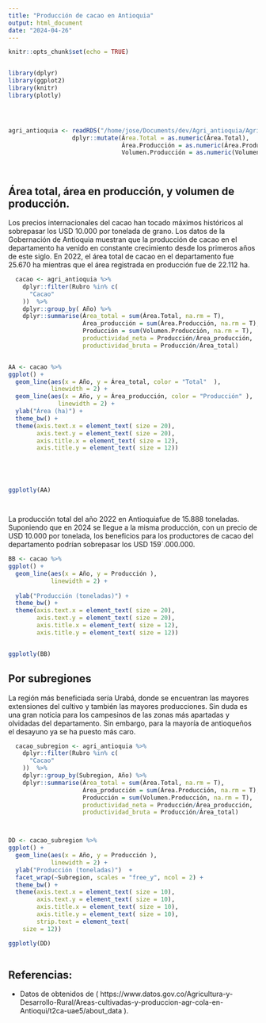 ```yaml
---
title: "Producción de cacao en Antioquia"
output: html_document
date: "2024-04-26"
---
```


```r
knitr::opts_chunk$set(echo = TRUE)


library(dplyr)
library(ggplot2)
library(knitr)
library(plotly)




agri_antioquia <- readRDS("/home/jose/Documents/dev/Agri_antioquia/Agri_antioquia/data/agri_antioquia.rds") %>%
                  dplyr::mutate(Área.Total = as.numeric(Área.Total),
                                Área.Producción = as.numeric(Área.Producción),
                                Volumen.Producción = as.numeric(Volumen.Producción))




```

## Área total, área en producción, y volumen de producción.

Los precios internacionales del cacao han tocado máximos históricos al sobrepasar los USD 10.000 por tonelada de grano.
Los datos de la Gobernación de Antioquia muestran que la producción de cacao en el departamento ha venido en constante crecimiento desde los primeros años de este siglo. En 2022, el área total de cacao en el departamento fue 25.670 ha mientras que el área registrada en producción fue de 22.112 ha.

```r


  cacao <- agri_antioquia %>%
    dplyr::filter(Rubro %in% c(
      "Cacao"
    ))  %>%
    dplyr::group_by( Año) %>%
    dplyr::summarise(Área_total = sum(Área.Total, na.rm = T),
                     Área_producción = sum(Área.Producción, na.rm = T),
                     Producción = sum(Volumen.Producción, na.rm = T),
                     productividad_neta = Producción/Área_producción,
                     productividad_bruta = Producción/Área_total)


AA <- cacao %>%
ggplot() + 
  geom_line(aes(x = Año, y = Área_total, color = "Total"  ),
            linewidth = 2) +
  geom_line(aes(x = Año, y = Área_producción, color = "Producción" ),
              linewidth = 2) +
  ylab("Área (ha)") +
  theme_bw() +
  theme(axis.text.x = element_text( size = 20),
        axis.text.y = element_text( size = 20),  
        axis.title.x = element_text( size = 12),
        axis.title.y = element_text( size = 12))





ggplotly(AA)




```


La producción total del año 2022  en Antioquiafue de 15.888 toneladas. Suponiendo que en 2024 se llegue a la misma producción, con un precio de USD 10.000 por tonelada, los beneficios para los productores de cacao del departamento podrían sobrepasar los USD 159`.000.000.

```r


BB <- cacao %>%
ggplot() + 
  geom_line(aes(x = Año, y = Producción ),
            linewidth = 2) +
  
  ylab("Producción (toneladas)") +
  theme_bw() +
  theme(axis.text.x = element_text( size = 20),
        axis.text.y = element_text( size = 20),  
        axis.title.x = element_text( size = 12),
        axis.title.y = element_text( size = 12))


ggplotly(BB)

```


## Por subregiones

La región más beneficiada sería Urabá, donde se encuentran las mayores extensiones del cultivo y también las mayores producciones. Sin duda es una gran noticia para los campesinos de las zonas más apartadas y olvidadas del departamento. Sin embargo, para la mayoría de antioqueños el desayuno ya se ha puesto más caro. 

```r


  cacao_subregion <- agri_antioquia %>%
    dplyr::filter(Rubro %in% c(
      "Cacao"
    ))  %>%
    dplyr::group_by(Subregion, Año) %>%
    dplyr::summarise(Área_total = sum(Área.Total, na.rm = T),
                     Área_producción = sum(Área.Producción, na.rm = T),
                     Producción = sum(Volumen.Producción, na.rm = T),
                     productividad_neta = Producción/Área_producción,
                     productividad_bruta = Producción/Área_total)



DD <- cacao_subregion %>%
ggplot() + 
  geom_line(aes(x = Año, y = Producción ),
            linewidth = 2) +
  ylab("Producción (toneladas)")  +
  facet_wrap(~Subregion, scales = "free_y", ncol = 2) +
  theme_bw() +
  theme(axis.text.x = element_text( size = 10),
        axis.text.y = element_text( size = 10),  
        axis.title.x = element_text( size = 10),
        axis.title.y = element_text( size = 10),
        strip.text = element_text(
    size = 12))

ggplotly(DD)



```



## Referencias:

- Datos de obtenidos de ( https://www.datos.gov.co/Agricultura-y-Desarrollo-Rural/Areas-cultivadas-y-produccion-agr-cola-en-Antioqui/t2ca-uae5/about_data ).



